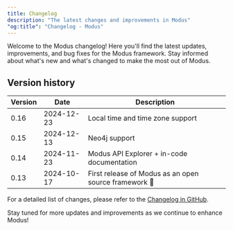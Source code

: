 ```yaml
---
title: Changelog
description: "The latest changes and improvements in Modus"
"og:title": "Changelog - Modus"
---
```


Welcome to the Modus changelog! Here you'll find the latest updates,
improvements, and bug fixes for the Modus framework. Stay informed about what's
new and what's changed to make the most out of Modus.

## Version history

| Version | Date       | Description                                           |
| ------- | ---------- | ----------------------------------------------------- |
| 0.16    | 2024-12-23 | Local time and time zone support                      |
| 0.15    | 2024-12-13 | Neo4j support                                         |
| 0.14    | 2024-11-23 | Modus API Explorer + in-code documentation            |
| 0.13    | 2024-10-17 | First release of Modus as an open source framework 🎉 |

For a detailed list of changes, please refer to the
[Changelog in GitHub](https://github.com/hypermodeinc/modus/blob/main/CHANGELOG.md).

Stay tuned for more updates and improvements as we continue to enhance Modus!

